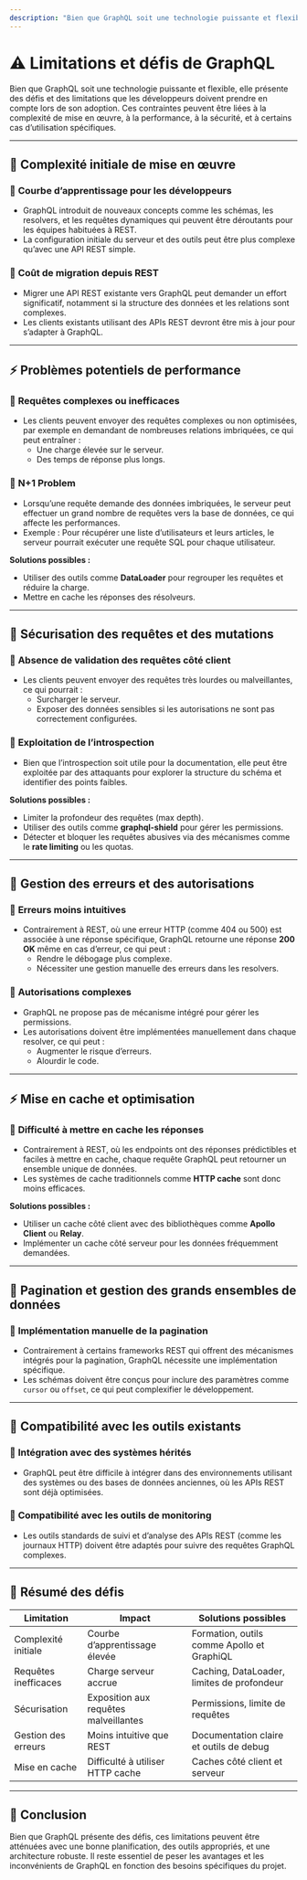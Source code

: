 ```yaml
---
description: "Bien que GraphQL soit une technologie puissante et flexible, elle présente des défis et des limitations que les développeurs doivent prendre en compte lors de son adoption. Ces contraintes peuvent être liées à la complexité de mise en œuvre, à la performance, à la sécurité, et à certains cas d’utilisation spécifiques."
---
```

# **⚠️ Limitations et défis de GraphQL**

Bien que GraphQL soit une technologie puissante et flexible, elle présente des défis et des limitations que les développeurs doivent prendre en compte lors de son adoption. Ces contraintes peuvent être liées à la complexité de mise en œuvre, à la performance, à la sécurité, et à certains cas d’utilisation spécifiques.

---

## 🧬 **Complexité initiale de mise en œuvre**

### 🧬 **Courbe d’apprentissage pour les développeurs**
- GraphQL introduit de nouveaux concepts comme les schémas, les resolvers, et les requêtes dynamiques qui peuvent être déroutants pour les équipes habituées à REST.
- La configuration initiale du serveur et des outils peut être plus complexe qu’avec une API REST simple.

### 🧬 **Coût de migration depuis REST**
- Migrer une API REST existante vers GraphQL peut demander un effort significatif, notamment si la structure des données et les relations sont complexes.
- Les clients existants utilisant des APIs REST devront être mis à jour pour s’adapter à GraphQL.

---

## ⚡ **Problèmes potentiels de performance**

### 🧬 **Requêtes complexes ou inefficaces**
- Les clients peuvent envoyer des requêtes complexes ou non optimisées, par exemple en demandant de nombreuses relations imbriquées, ce qui peut entraîner :
  - Une charge élevée sur le serveur.
  - Des temps de réponse plus longs.

### 🧬 **N+1 Problem**
- Lorsqu’une requête demande des données imbriquées, le serveur peut effectuer un grand nombre de requêtes vers la base de données, ce qui affecte les performances.
- Exemple : Pour récupérer une liste d’utilisateurs et leurs articles, le serveur pourrait exécuter une requête SQL pour chaque utilisateur.

**Solutions possibles :**
- Utiliser des outils comme **DataLoader** pour regrouper les requêtes et réduire la charge.
- Mettre en cache les réponses des résolveurs.

---

## 🧬 **Sécurisation des requêtes et des mutations**

### 🧬 **Absence de validation des requêtes côté client**
- Les clients peuvent envoyer des requêtes très lourdes ou malveillantes, ce qui pourrait :
  - Surcharger le serveur.
  - Exposer des données sensibles si les autorisations ne sont pas correctement configurées.

### 📘 **Exploitation de l’introspection**
- Bien que l’introspection soit utile pour la documentation, elle peut être exploitée par des attaquants pour explorer la structure du schéma et identifier des points faibles.

**Solutions possibles :**
- Limiter la profondeur des requêtes (max depth).
- Utiliser des outils comme **graphql-shield** pour gérer les permissions.
- Détecter et bloquer les requêtes abusives via des mécanismes comme le **rate limiting** ou les quotas.

---

## 🧬 **Gestion des erreurs et des autorisations**

### 🧬 **Erreurs moins intuitives**
- Contrairement à REST, où une erreur HTTP (comme 404 ou 500) est associée à une réponse spécifique, GraphQL retourne une réponse **200 OK** même en cas d’erreur, ce qui peut :
  - Rendre le débogage plus complexe.
  - Nécessiter une gestion manuelle des erreurs dans les resolvers.

### 🧬 **Autorisations complexes**
- GraphQL ne propose pas de mécanisme intégré pour gérer les permissions.
- Les autorisations doivent être implémentées manuellement dans chaque resolver, ce qui peut :
  - Augmenter le risque d’erreurs.
  - Alourdir le code.

---

## ⚡ **Mise en cache et optimisation**

### 🧬 **Difficulté à mettre en cache les réponses**
- Contrairement à REST, où les endpoints ont des réponses prédictibles et faciles à mettre en cache, chaque requête GraphQL peut retourner un ensemble unique de données.
- Les systèmes de cache traditionnels comme **HTTP cache** sont donc moins efficaces.

**Solutions possibles :**
- Utiliser un cache côté client avec des bibliothèques comme **Apollo Client** ou **Relay**.
- Implémenter un cache côté serveur pour les données fréquemment demandées.

---

## 🧬 **Pagination et gestion des grands ensembles de données**

### 🧬 **Implémentation manuelle de la pagination**
- Contrairement à certains frameworks REST qui offrent des mécanismes intégrés pour la pagination, GraphQL nécessite une implémentation spécifique.
- Les schémas doivent être conçus pour inclure des paramètres comme `cursor` ou `offset`, ce qui peut complexifier le développement.

---

## 🧬 **Compatibilité avec les outils existants**

### 🧬 **Intégration avec des systèmes hérités**
- GraphQL peut être difficile à intégrer dans des environnements utilisant des systèmes ou des bases de données anciennes, où les APIs REST sont déjà optimisées.

### 🧬 **Compatibilité avec les outils de monitoring**
- Les outils standards de suivi et d’analyse des APIs REST (comme les journaux HTTP) doivent être adaptés pour suivre des requêtes GraphQL complexes.

---

## 🧾 **Résumé des défis**

| **Limitation**                | **Impact**                                    | **Solutions possibles**                        |
|--------------------------------|-----------------------------------------------|-----------------------------------------------|
| Complexité initiale            | Courbe d’apprentissage élevée                | Formation, outils comme Apollo et GraphiQL    |
| Requêtes inefficaces           | Charge serveur accrue                        | Caching, DataLoader, limites de profondeur    |
| Sécurisation                   | Exposition aux requêtes malveillantes        | Permissions, limite de requêtes               |
| Gestion des erreurs            | Moins intuitive que REST                     | Documentation claire et outils de debug       |
| Mise en cache                  | Difficulté à utiliser HTTP cache             | Caches côté client et serveur                 |

---

## 🧬 **Conclusion**

Bien que GraphQL présente des défis, ces limitations peuvent être atténuées avec une bonne planification, des outils appropriés, et une architecture robuste. Il reste essentiel de peser les avantages et les inconvénients de GraphQL en fonction des besoins spécifiques du projet.